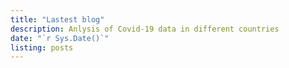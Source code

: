 ```yaml
---
title: "Lastest blog"
description: Anlysis of Covid-19 data in different countries
date: "`r Sys.Date()`"
listing: posts
---
```

